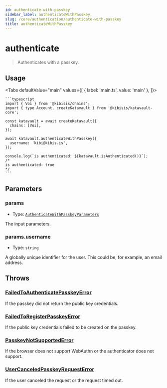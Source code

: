 ```yaml
---
id: authenticate-with-passkey
sidebar_label: authenticateWithPasskey
slug: /core/authentication/authenticate-with-passkey
title: authenticateWithPasskey
---
```



<!-- components -->

# authenticate

> Authenticates with a passkey.

<SectionBreak />

## Usage

<Tabs
  defaultValue="main"
  values={[
    { label: 'main.ts', value: 'main' },
  ]}>
  <TabItem value="main">

    ```typescript
    import { Voi } from '@kibisis/chains';
    import { type Account, createKatavault } from '@kibisis/katavault-core';

    const katavault = await createKatavault({
      chains: [Voi],
    });

    await katavault.authenticateWithPasskey({
      username: 'kibi@kibis.is',
    });

    console.log(`is authenticated: ${katavault.isAuthenticated()}`);
    /*
    is authenticated: true
    */
    ```

  </TabItem>
</Tabs>

<SectionBreak />

## Parameters

### params

* Type: [`AuthenticateWithPasskeyParameters`](04-glossary/02-types.mdx#authenticatewithpasskeyparameters)

The input parameters.

### params.username

* Type: `string`

A globally unique identifier for the user. This could be, for example, an email address.

<SectionBreak />

## Throws

### [FailedToAuthenticatePasskeyError](04-glossary/03-errors.mdx#failedtoauthenticatepasskeyerror)

If the passkey did not return the public key credentials.

### [FailedToRegisterPasskeyError](04-glossary/03-errors.mdx#failedtoregisterpasskeyerror)

If the public key credentials failed to be created on the passkey.

### [PasskeyNotSupportedError](04-glossary/03-errors.mdx#passkeynotsupportederror)

If the browser does not support WebAuthn or the authenticator does not support.

### [UserCanceledPasskeyRequestError](04-glossary/03-errors.mdx#usercanceledpasskeyrequesterror)

If the user canceled the request or the request timed out.
